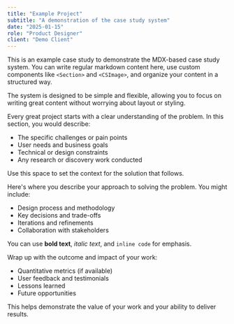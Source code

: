 ```yaml
---
title: "Example Project"
subtitle: "A demonstration of the case study system"
date: "2025-01-15"
role: "Product Designer"
client: "Demo Client"
---
```


<Section title="Overview">

This is an example case study to demonstrate the MDX-based case study system. You can write regular markdown content here, use custom components like `<Section>` and `<CSImage>`, and organize your content in a structured way.

The system is designed to be simple and flexible, allowing you to focus on writing great content without worrying about layout or styling.

</Section>

<Section title="Challenge">

Every great project starts with a clear understanding of the problem. In this section, you would describe:

- The specific challenges or pain points
- User needs and business goals
- Technical or design constraints
- Any research or discovery work conducted

Use this space to set the context for the solution that follows.

</Section>

<Section title="Solution">

Here's where you describe your approach to solving the problem. You might include:

- Design process and methodology
- Key decisions and trade-offs
- Iterations and refinements
- Collaboration with stakeholders

You can use **bold text**, *italic text*, and `inline code` for emphasis.

</Section>

<Section title="Results">

Wrap up with the outcome and impact of your work:

- Quantitative metrics (if available)
- User feedback and testimonials
- Lessons learned
- Future opportunities

This helps demonstrate the value of your work and your ability to deliver results.

</Section>

